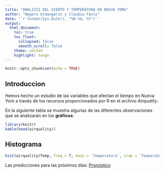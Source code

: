 ---
title: "ANALISIS DEL VIENTO Y TEMPERATURA EN NUEVA YORK"
author: "Nagore Urdangarin y Claudia Fanlo"
date: '`r format(Sys.Date(), "%B %d, %Y")`'
output:
  html_document:
    toc: true
    toc_float:
      collapsed: false
      smooth_scroll: false
    theme: united
    highlight: tango
---

```{r setup, include=FALSE}
knitr::opts_chunk$set(echo = TRUE)
```

## Introduccion

Hemos hecho un estudio de las variables que afectan el tiempo en Nueva York a través de los recursos proporcionados por R en el archivo *Airquality*.


En la siguiente tabla se muestra algunas de las diferentes observaciones que se analizarán en los **gráficos**:

```{r airquality, echo=FALSE}
library(knitr)
kable(head(airquality))
```

## Histograma


```{r airquality2, echo=FALSE}
hist(airquality$Temp, freq = T, main = 'Temperatura', xlab = 'Temperatura', ylab = 'Frecuencia', col= 'pink')

```

Las predicciones para las próximos días: 
[Pronóstico](https://www.eltiempo.es/nueva-york.html)


